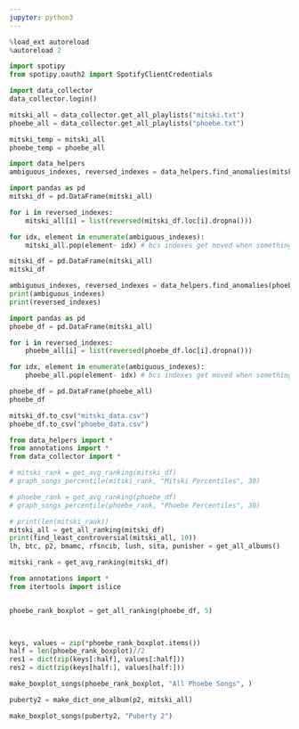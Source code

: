 ```yaml
---
jupyter: python3
---
```


```python
%load_ext autoreload
%autoreload 2
```

```python
import spotipy
from spotipy.oauth2 import SpotifyClientCredentials
```

```python
import data_collector
data_collector.login()
```

```python
mitski_all = data_collector.get_all_playlists("mitski.txt")
phoebe_all = data_collector.get_all_playlists("phoebe.txt")
```

```python
mitski_temp = mitski_all
phoebe_temp = phoebe_all
```

```python
import data_helpers
ambiguous_indexes, reversed_indexes = data_helpers.find_anomalies(mitski_all, 0, 2)
```

```python
import pandas as pd
mitski_df = pd.DataFrame(mitski_all)

for i in reversed_indexes:
    mitski_all[i] = list(reversed(mitski_df.loc[i].dropna()))

for idx, element in enumerate(ambiguous_indexes):
    mitski_all.pop(element- idx) # bcs indexes get moved when something is popped

mitski_df = pd.DataFrame(mitski_all)
mitski_df
```

```python
ambiguous_indexes, reversed_indexes = data_helpers.find_anomalies(phoebe_all, 6, 2)
print(ambiguous_indexes)
print(reversed_indexes)
```

```python
import pandas as pd
phoebe_df = pd.DataFrame(mitski_all)

for i in reversed_indexes:
    phoebe_all[i] = list(reversed(phoebe_df.loc[i].dropna()))

for idx, element in enumerate(ambiguous_indexes):
    phoebe_all.pop(element- idx) # bcs indexes get moved when something is popped

phoebe_df = pd.DataFrame(phoebe_all)
phoebe_df
```

```python
mitski_df.to_csv("mitski_data.csv")
phoebe_df.to_csv("phoebe_data.csv")
```

```python
from data_helpers import *
from annotations import *
from data_collector import *

# mitski_rank = get_avg_ranking(mitski_df)
# graph_songs_percentile(mitski_rank, "Mitski Percentiles", 30)

# phoebe_rank = get_avg_ranking(phoebe_df)
# graph_songs_percentile(phoebe_rank, "Phoebe Percentiles", 30)

# print(len(mitski_rank))
mitski_all = get_all_ranking(mitski_df)
print(find_least_controversial(mitski_all, 10))
lh, btc, p2, bmamc, rfsncib, lush, sita, punisher = get_all_albums()

mitski_rank = get_avg_ranking(mitski_df)
```

```python
from annotations import *
from itertools import islice


phoebe_rank_boxplot = get_all_ranking(phoebe_df, 5)
 


keys, values = zip(*phoebe_rank_boxplot.items())
half = len(phoebe_rank_boxplot)//2
res1 = dict(zip(keys[:half], values[:half]))
res2 = dict(zip(keys[half:], values[half:]))

make_boxplot_songs(phoebe_rank_boxplot, "All Phoebe Songs", )

puberty2 = make_dict_one_album(p2, mitski_all)

make_boxplot_songs(puberty2, "Puberty 2")
```

